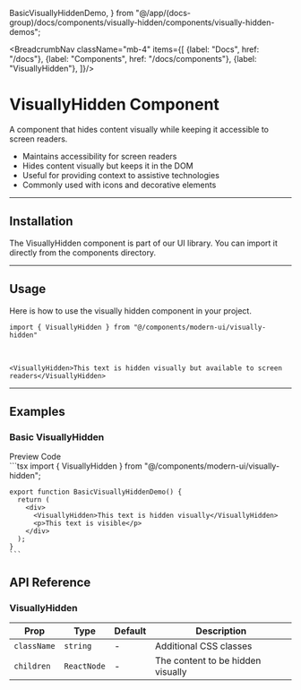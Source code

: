   BasicVisuallyHiddenDemo,
} from "@/app/(docs-group)/docs/components/visually-hidden/components/visually-hidden-demos";

<BreadcrumbNav className="mb-4" items={[
  {label: "Docs", href: "/docs"},
  {label: "Components", href: "/docs/components"},
  {label: "VisuallyHidden"},
]}/>

<PreviewVisuallyHidden/>

# VisuallyHidden Component

A component that hides content visually while keeping it accessible to screen readers.

- Maintains accessibility for screen readers
- Hides content visually but keeps it in the DOM
- Useful for providing context to assistive technologies
- Commonly used with icons and decorative elements

---

## Installation

The VisuallyHidden component is part of our UI library. You can import it directly from the components directory.

<VisuallyHiddenInstallation/>

---

## Usage

Here is how to use the visually hidden component in your project.

```tsx
import { VisuallyHidden } from "@/components/modern-ui/visually-hidden"
```

<br/>

```tsx
<VisuallyHidden>This text is hidden visually but available to screen readers</VisuallyHidden>
```

---

## Examples

### Basic VisuallyHidden

<Tabs defaultValue="preview">
  <TabsList>
    <TabsTrigger value="preview">Preview</TabsTrigger>
    <TabsTrigger value="code">Code</TabsTrigger>
  </TabsList>
  <TabsContent value="preview" className="p-6 border rounded-md mt-2 relative min-h-[150px]">
    <div className="absolute inset-0 bg-[radial-gradient(#80808080_1px,transparent_1px)] [background-size:16px_16px] opacity-50"></div>
    <div className="flex justify-center items-center h-full z-10 relative min-h-[150px]">
      <BasicVisuallyHiddenDemo />
    </div>
  </TabsContent>
  <TabsContent value="code">
    ```tsx
    import { VisuallyHidden } from "@/components/modern-ui/visually-hidden";

    export function BasicVisuallyHiddenDemo() {
      return (
        <div>
          <VisuallyHidden>This text is hidden visually</VisuallyHidden>
          <p>This text is visible</p>
        </div>
      );
    }
    ```
  </TabsContent>
</Tabs>

## API Reference

### VisuallyHidden

| Prop | Type | Default | Description |
|------|------|---------|-------------|
| `className` | `string` | - | Additional CSS classes |
| `children` | `ReactNode` | - | The content to be hidden visually | 